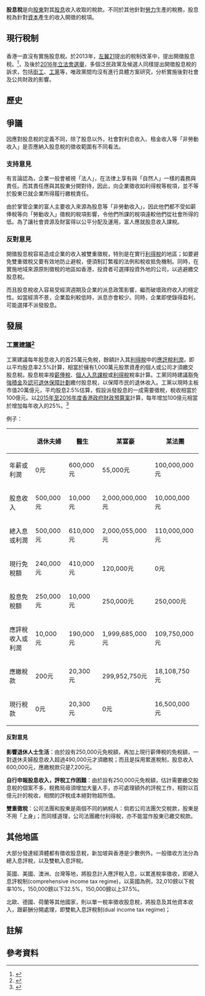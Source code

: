 {{多個問題|
{{globalize|time=2016-12-05T15:00:45+00:00}}
{{original research|time=2016-12-05T15:00:45+00:00}}
}}
{{Taxation}}
'''股息稅'''是向[[股東|股東]]對其[[股息|股息]]收入收取的稅款。不同於其他針對[[勞力|勞力]]生產的稅務，股息稅為針對[[資本|資本]]產生的收入開徵的稅項。

== 現行稅制 ==
=== {{HKG}} ===
香港一直沒有實施股息稅。於2013年，[[左翼21|左翼21]]提出的稅制改革中，提出開徵股息稅。<ref>{{cite web|url=http://left21.hk/wp/tax/|title=為公義，為民生：「李嘉誠稅」刻不容緩　左翼21稅制改革建議書|publisher=[[左翼廿一|左翼廿一]]|date=2013-11-15|deadurl=yes|archiveurl=https://web.archive.org/web/20170101101217/http://left21.hk/wp/tax/|archivedate=2017-01-01}}</ref>，及後於[[2016年立法會選舉|2016年立法會選舉]]，多個泛民政黨及候選人同樣提出開徵股息稅的訴求，包括[[街工|街工]]、[[工黨|工黨]]等，唯政黨間均沒有進行具體方案研究，分析實施後對社會及公共財政的影響。

== 歷史 ==
{{Expand section}}

==爭議==
因應對股息稅的定義不同，除了股息以外，社會對利息收入、租金收入等「非勞動收入」是否應納入股息稅的徵收範圍有不同看法。

===支持意見===
有言論認為，企業一般會被視「法人」，在法律上享有與「自然人」一樣的義務與責任。而其責任應與其股東分開對待，因此，向企業徵收如利得稅等稅項，並不等於股東已就企業所得履行繳稅責任。{{cite web | url=http://www.westga.edu/~bquest/2002/double.htm | title= DOUBLE TAXATION OF DIVIDENDS: A CLARIFICATION | author=Prof. Confidence W. Amadi | access-date=2017-02-28 }}

由於掌管企業的富人主要收入來源為股息等「非勞動收入」，因此他們都不受如薪俸稅等向「勞動收入」徵稅的稅項影響，令他們所課的稅項遠較他們從社會所得的低。為了讓社會資源及財富得以公平分配及運用，富人應就股息收入課稅。

===反對意見===
開徵股息稅容易造成企業的收入被雙重徵稅，特別是在實行[[利得稅|利得稅]]的地區；如要避免雙重徵稅又要有效地防止避稅，便須制訂繁複的法例和稅收抵免機制。同時，在實施地域來源原則徵稅的地區如香港，投資者可選擇投資外地的公司，以逃避繳交股息稅。

而且股息稅收入容易受經濟週期及企業的派息政策影響，繼而破壞政府收入的穩定性。如當經濟不景，企業盈利較低時，派息亦會較少。同時，企業即使錄得盈利，可能選擇不派發股息。

== 發展 ==
=== 工黨建議<ref>{{cite web|url=http://labour.org.hk/blog/2013/11/22/%E6%9D%8E%E5%8D%93%E4%BA%BA%EF%BC%9A%E5%A4%A7%E9%A1%8D%E8%82%A1%E6%81%AF%E7%A8%85/|title=李卓人：大額股息稅}}</ref> === 
工黨建議每年股息收入的首25萬元免稅，餘額計入其[[利得稅|利得稅]]中的[[應評稅利潤|應評稅利潤]]，即以平均股息率2.5%計算，相當於擁有1,000萬元股票資產的個人或公司才須繳交股息稅。股息稅率按[[薪俸稅|薪俸稅]]、[[個人入息課稅|個人入息課稅]]或[[利得稅|利得稅]]稅率計算。工黨同時建議豁免[[強積金|強積金]]及[[認可退休保障計劃|認可退休保障計劃]]繳付股息稅，以保障市民的退休收入。工黨以現時主板市值20萬億元{{FACT}}，平均股息2.5%估算，假設派發股息的一成需要徵稅，稅收相當於100億元。以[[2015年至2016年度香港政府財政預算案|2015年至2016年度香港政府財政預算案]]計算，每年增加100億元相當於增加每年收入的25%。<ref>{{cite report | url=http://www.budget.gov.hk/2016/chi/estimates.html | title=二零一六至一七財政年度財政預算案 - 預算 | date=2016年2月24日 | author=[[香港財政司|香港財政司]] }}</ref>

例子：
{| class="wikitable"
|-
!  !!退休夫婦 !! 醫生 !! 某富豪 !! 某法團
|-
| 年薪或利潤 || 0元 || 600,000元 || 55,000元 || 100,000,000元
|-
| 股息收入 || 500,000元 || 10,000元 || 2,000,000,000元 || 10,000,000元
|-
| 總入息或利潤 || 500,000元 || 610,000元 || 2,000,055,000元 || 110,000,000元
|-
| 現行免稅額 || 240,000元 || 410,000元{{refn|group=tb|假設已婚並育有1名子女，連同按揭利息扣減，現行免稅額為 <math>240,000 + 70,000 + 100,000 = 410,000</math>元。}} || 120,000元 || 0元
|-
| 股息免稅額 || 250,000元 || 10,000元 || 250,000元 || 250,000元
|-
| 應評稅收入或利潤 || 10,000元 || 190,000元 || 1,999,685,000元 || 109,750,000元
|-
| 應繳稅款{{refn|group=tb|退休夫婦應評稅收入為10,000元，按薪俸稅首40,000元稅率計算，應繳稅款為200元；醫生應評稅收入為20,300元，按薪俸首3個稅階(每40,000元)邊際稅率分別為2%、7%及12%，以及餘額17%計算，應繳稅款為20,300元；某富豪應評稅收入為1,999,685,000元，按薪俸稅標準稅率15%計算，應繳稅款為299,952,750元；某法團應評稅利潤為109,750,000元，按利得稅稅率16.5%計算，應繳稅款為18,108,750元。}} || 200元 || 20,300元 || 299,952,750元 || 18,108,750元
|-
| 現行稅款 || 0元 || 20,300元 || 0元 || 16,500,000元
|}

==== 反對意見 ====

'''影響退休人士生活'''：由於設有250,000元免稅額，再加上現行薪俸稅的免稅額，一對退休夫婦股息收入超過490,000元才須繳稅；而且是採用累進稅制，股息收入600,000元，應繳稅款只是7,200元。

'''自行申報股息收入，評稅工作困難'''：由於設有250,000元免稅額，估計需要繳交股息稅的個案不多，稅務局毋須增加大量人手，亦可處理額外的評稅工作，相對以百億元計的稅收，相關的評稅成本絕對物超所值。

'''雙重徵稅'''：公司法團和股東是兩個不同的納稅人：倘若公司法團欠交稅款，股東是不用「上身」；而同樣道理，公司法團繳付利得稅，亦不能當作股東已繳交稅款。

== 其他地區 ==
大部分發達經濟體都有徵收股息稅，新加坡與香港是少數例外。一般徵收方法分為總入息評稅，以及雙軌入息評稅。

英國、美國、澳洲、台灣等地，將股息計入應評稅入息，以累進稅率徵收，即總入息評稅制(comprehensive income tax regime)，以英國為例，32,010鎊以下稅率10%，150,000鎊以下32.5%，150,000鎊以上37.5%。

北歐、德國、荷蘭等其他國家，則以單一稅率徵收股息稅，將股息及其他資本收入，跟薪酬分開處理，即雙軌入息評稅制(dual income tax regime)；

== 註解 ==
{{reflist|group=tb}}

== 參考資料 ==
{{reflist}}